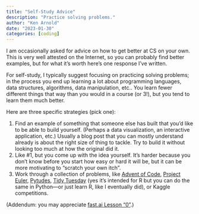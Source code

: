 ```yaml
---
title: "Self-Study Advice"
description: "Practice solving problems."
author: "Ken Arnold"
date: "2023-01-30"
categories: [coding]
---
```


I am occasionally asked for advice on how to get better at CS on your own.
This is very well attested on the Internet, so you can probably find better examples,
but for what it's worth here's one response I've written.

For self-study, I typically suggest focusing on practicing solving
problems; in the process you end up learning a lot about programming
languages, data structures, algorithms, data manipulation, etc.. You
learn fewer different things that way than you would in a course (or
3!), but you tend to learn them much better.

Here are three specific strategies (pick one):

1.  Find an example of something that someone else has built that you'd
    like to be able to build yourself. (Perhaps a data visualization, an
    interactive application, etc.) Usually a blog post that you can
    mostly understand already is about the right size of thing to
    tackle. Try to build it without looking too much at how the original
    did it.
2.  Like \#1, but you come up with the idea yourself. It's harder
    because you don't know before you start how easy or hard it will be,
    but it can be more motivating to "scratch your own itch".
3.  Work through a collection of problems,
    like [Advent of Code](https://adventofcode.com/), [Project Euler](https://projecteuler.net/), [Pytudes](https://github.com/norvig/pytudes),
    [Tidy Tuesday](https://github.com/rfordatascience/tidytuesday) (yes
    it's intended for R but you can do the same in Python---or just
    learn R, like I eventually did), or Kaggle competitions.

(Addendum: you may appreciate [fast.ai Lesson "0"](https://www.youtube.com/watch?v=gGxe2mN3kAg).)
